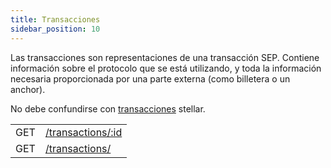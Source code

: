 ```yaml
---
title: Transacciones
sidebar_position: 10
---
```



Las transacciones son representaciones de una transacción SEP. Contiene información sobre el protocolo que se está utilizando, y toda la información necesaria proporcionada por una parte externa (como billetera o un anchor).

No debe confundirse con [transacciones](/docs/learn/glossary#transaction) stellar.

<EndpointsTable title="Puntos finales">

|     |                                              |
| --- | -------------------------------------------- |
| GET | [/transactions/:id](get-transaction.api.mdx) |
| GET | [/transactions/](./get-transactions.api.mdx) |

</EndpointsTable>
